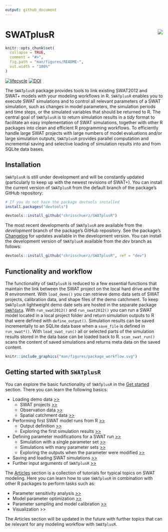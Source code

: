 ```yaml
---
output: github_document
---
```

<!-- rmarkdown v1 -->

# SWATplusR <img src="man/figures/swatr_hex.svg" align="right" />

```r
knitr::opts_chunk$set(
  collapse = TRUE,
  comment = "#>",
  fig.path = "man/figures/README-",
  out.width = "100%"
)
```

[![lifecycle](https://img.shields.io/badge/lifecycle-maturing-blue.svg)](https://www.tidyverse.org/lifecycle/#maturing)
[![DOI](https://zenodo.org/badge/DOI/10.5281/zenodo.2837156.svg)](https://doi.org/10.5281/zenodo.2837156)

The `SWATplusR` package provides tools to link existing SWAT2012 and SWAT+ models with your modeling workflows in R. `SWATplusR` enables you to execute SWAT simulations and to control all relevant parameters of a SWAT simulation, such as changes in model parameters, the simulation periods and time steps, or the simulated variables that should be returned to R. The central goal of `SWATplusR` is to return simulation results in a *tidy* format to facilitate an easy implementation of SWAT simulations, together with other R packages into clean and efficient R programming workflows. To efficiently handle large SWAT projects with large numbers of model evaluations and/or large simulation outputs, `SWATplusR` provides parallel computation and incremental saving and selective loading of simulation results into and from SQLite data bases.

## Installation

`SWATplusR` is still under development and will be constantly updated (particularly to keep up with the newest revisions of SWAT+). You can install the current version of `SWATplusR` from the default branch of the package's GitHub repository:

``` r
# If you do not have the package devtools installed
install.packages("devtools")

devtools::install_github("chrisschuerz/SWATplusR")
```

The most recent developments of `SWATplusR` are available from the *development* branch of the package's GitHub repository. See the package's [Changelog](https://chrisschuerz.github.io/SWATplusR/news/index.html) for updates available in the development version. You can install the development version of `SWATplusR` available from the *dev* branch as follows:

``` r
devtools::install_github("chrisschuerz/SWATplusR", ref = "dev")
```



<!---You can install the released version of SWATplusR from [CRAN](https://CRAN.R-project.org) with:

``` r
install.packages("SWATplusR")
```
--->



## Functionality and workflow

The functionality of `SWATplusR` is reduced to a few essential functions that maintain the link between the SWAT project on the local hard drive and the R environment. With `load_demo()` you can retrieve demo data sets of SWAT projects, calibration data, and shape files of the demo catchment. To keep `SWATplusR` lightweight demo date sets are hosted in the separate package [`SWATdata`](https://github.com/chrisschuerz/SWATdata#swatdata-). With `run_swat2012()` and `run_swat2012()` you can run a SWAT model located in a local project folder and return simulation outputs to R that were defined with `define_output()`. Simulation results can be saved incrementally to an SQLite data base when a `save_file` is defined in `run_swat*()`. With `load_swat_run()` all or selected parts of the simulation results stored in the data base can be loaded back to R. `scan_swat_run()` scans the content of saved simulations and returns meta data on the saved content.



```r
knitr::include_graphics("man/figures/package_workflow.svg")
```


## Getting started with `SWATplusR`

You can explore the basic functionality of `SWATplusR` in the [Get started](https://chrisschuerz.github.io/SWATplusR/articles/SWATplusR.html#loading-demos) section. There you can learn the following basics:

- Loading demo data [>>](https://chrisschuerz.github.io/SWATplusR/articles/SWATplusR.html#figures)
    * SWAT projects [>>](https://chrisschuerz.github.io/SWATplusR/articles/SWATplusR.htmll#swat-projects)
    * Observation data [>>](https://chrisschuerz.github.io/SWATplusR/articles/SWATplusR.html#observation-data)
    * Spatial catchment data [>>](https://chrisschuerz.github.io/SWATplusR/articles/SWATplusR.html#spatial-data)


- Performing first SWAT model runs from R [>>](https://chrisschuerz.github.io/SWATplusR/articles/SWATplusR.html#first-swat-model-runs)
    * Output definition [>>](https://chrisschuerz.github.io/SWATplusR/articles/SWATplusR.html#output-definition)
    * Exploring the first simulation results [>>](https://chrisschuerz.github.io/SWATplusR/articles/SWATplusR.html#exploring-a-simulation)

- Defining parameter modifications for a SWAT run [>>](https://chrisschuerz.github.io/SWATplusR/articles/SWATplusR.html#model-parameter-alteration)
    * Simulation with a single parameter set [>>](https://chrisschuerz.github.io/SWATplusR/articles/SWATplusR.html#simulation-with-a-single-parameter-set)
    * Simulations with many parameter sets [>>](https://chrisschuerz.github.io/SWATplusR/articles/SWATplusR.html#simulations-with-many-parameter-sets)
    * Exploring the outputs when the parameter were modified [>>](https://chrisschuerz.github.io/SWATplusR/articles/SWATplusR.html#exploring-simulations-with-parameter-alterations)

- Saving and loading SWAT simulations [>>](https://chrisschuerz.github.io/SWATplusR/articles/SWATplusR.html#saving-and-loading-simulations)
- Further input arguments of `SWATplusR` [>>](https://chrisschuerz.github.io/SWATplusR/articles/SWATplusR.html#further-swatplusr-input-arguments)

The [Articles](https://chrisschuerz.github.io/SWATplusR/articles/) section is a collection of tutorials for typical topics on SWAT modeling. Here you can learn how to use `SWATplusR` in combination with other R packages to perform tasks such as:

- Parameter sensitivity analysis [>>](https://chrisschuerz.github.io/SWATplusR/articles/par_sensitivity.html)
- Model parameter optimization [>>](https://chrisschuerz.github.io/SWATplusR/articles/par_optim.html)
- Parameter sampling and model calibration [>>](https://chrisschuerz.github.io/SWATplusR/articles/par_sampl_calib.html)
- Visualization >>

The Articles section will be updated in the future with further topics that can be relevant for any modeling workflow with `SWATplusR`.
